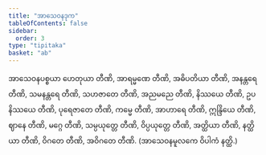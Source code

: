 ```yaml
---
title: "အာသေဝနဒုက"
tableOfContents: false
sidebar:
  order: 3
type: "tipitaka"
basket: "ab"
---
```



<DynamicBreadcrumb />

<Division number="29">

<Paragraph number="191">
အာသေဝနပစ္စယာ ဟေတုယာ တီဏိ, အာရမ္မဏေ တီဏိ, အဓိပတိယာ တီဏိ, အနန္တရေ တီဏိ, သမနန္တရေ တီဏိ, သဟဇာတေ တီဏိ, အညမညေ တီဏိ, နိဿယေ တီဏိ, ဥပနိဿယေ တီဏိ, ပုရေဇာတေ တီဏိ, ကမ္မေ တီဏိ, အာဟာရေ တီဏိ, ဣန္ဒြိယေ တီဏိ, ဈာနေ တီဏိ, မဂ္ဂေ တီဏိ, သမ္ပယုတ္တေ တီဏိ, ဝိပ္ပယုတ္တေ တီဏိ, အတ္ထိယာ တီဏိ, နတ္ထိယာ တီဏိ, ဝိဂတေ တီဏိ, အဝိဂတေ တီဏိ. (အာသေဝနမူလကေ ဝိပါကံ နတ္ထိ.)
</Paragraph>
</Division>